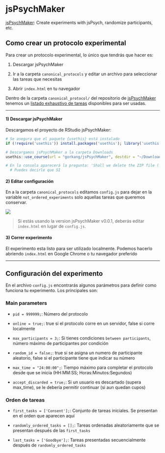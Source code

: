 # jsPsychMaker {#jsPsychMaker}

[jsPsychMaker](https://github.com/gorkang/jsPsychMaker): Create experiments with jsPsych, randomize participants, etc.


## Como crear un protocolo experimental

Para crear un protocolo experimental, lo único que tendrás que hacer es:

1. Descargar jsPsychMaker

2. Ir a la carpeta `canonical_protocols` y editar un archivo para seleccionar las tareas que necesitas

3. Abrir `index.html` en tu navegador  



Dentro de la carpeta `canonical_protocol/` del repositorio de [jsPsychMaker](https://github.com/gorkang/jsPsychMaker) tenemos un [listado exhaustivo de tareas](https://github.com/gorkang/jsPsychMaker/blob/main/canonical_protocol/canonical_protocol_details.csv) disponibles para ser usadas. 


---  

#### 1) Descargar jsPsychMaker {-}  

Descargamos el proyecto de RStudio jsPsychMaker:

```r

# Se asegura que el paquete {usethis} está instalado
if (!require('usethis')) install.packages('usethis'); library('usethis')

# Descargamos jsPsychMaker a la carpeta Downloads
usethis::use_course(url = "gorkang/jsPsychMaker", destdir = "~/Downloads/")

# En la consola aparecerá la pregunta: 'Shall we delete the ZIP file ('gorkang-jsPsychMaker-123fa42.zip')?
  # Puedes decirle que SI
```


#### 2) Editar configuración {-}  

En a la carpeta `canonical_protocols` editamos `config.js` para dejar en la variable `not_ordered_experiments` solo aquellas tareas que queremos conservar.  

![](img/jsPsychmaker_config.png)


> Si estás usando la version jsPsychMaker v0.0.1, deberás editar `index.html` en lugar de `config.js`.  



#### 3) Correr experimento {-}  

El experimento esta listo para ser utilizado localmente. Podemos hacerlo abriendo `index.html` en Google Chrome o tu navegador preferido


---  


## Configuración del experimento


En el archivo `config.js` encontrarás algunos parámetros para definir como funciona tu experimento. Los principales son:


### Main parameters

- `pid = 999999;`:  Número del protocolo

- `online = true;`: true si el protocolo corre en un servidor, false si corre localmente

- `max_participants = 3;`: Si tienes condiciones `between participants`, número máximo de participantes por condición

- `random_id = false;`: true si se asigna un numero de participante aleatorio, false si el participante tiene que indicar su número

- `max_time = "24:00:00";`:  Tiempo máximo para completar el protocolo desde que se inicia (HH:MM:SS; Horas:Minutos:Segundos)

- `accept_discarded = true;`: Si un usuario es descartado (supera max_time), se le debería permitir continuar (si aun quedan cupos)



### Orden de tareas

- `first_tasks = ['Consent'];`:  Conjunto de tareas iniciales. Se presentan en el orden que aparecen aquí

- `randomly_ordered_tasks = [];`:  Tareas ordenadas aleatoriamente que se presentan después de las `first_tasks`

- `last_tasks = ['Goodbye'];`:  Tareas presentadas secuencialmente después de `randomly_ordered_tasks`


